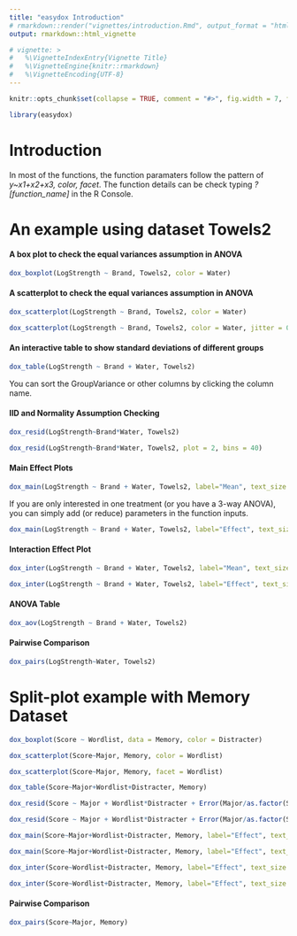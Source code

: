 ```yaml
---
title: "easydox Introduction"
# rmarkdown::render("vignettes/introduction.Rmd", output_format = "html_document")
output: rmarkdown::html_vignette

# vignette: >
#   %\VignetteIndexEntry{Vignette Title}
#   %\VignetteEngine{knitr::rmarkdown}
#   %\VignetteEncoding{UTF-8}
---
```


```r
knitr::opts_chunk$set(collapse = TRUE, comment = "#>", fig.width = 7, fig.height = 4, fig.align = "center")
```


```r
library(easydox)
```

# Introduction

In most of the functions, the function paramaters follow the pattern of *y\~x1+x2+x3, color, facet*. The function details can be check typing *?[function_name]* in the R Console.

# An example using dataset Towels2

#### A box plot to check the equal variances assumption in ANOVA

```r
dox_boxplot(LogStrength ~ Brand, Towels2, color = Water)
```

#### A scatterplot to check the equal variances assumption in ANOVA

```r
dox_scatterplot(LogStrength ~ Brand, Towels2, color = Water)
```

```r
dox_scatterplot(LogStrength ~ Brand, Towels2, color = Water, jitter = 0.15)
```

#### An interactive table to show standard deviations of different groups

```r
dox_table(LogStrength ~ Brand + Water, Towels2)
```

You can sort the GroupVariance or other columns by clicking the column name.

#### IID and Normality Assumption Checking

```r
dox_resid(LogStrength~Brand*Water, Towels2)
```

```r
dox_resid(LogStrength~Brand*Water, Towels2, plot = 2, bins = 40)
```

#### Main Effect Plots

```r
dox_main(LogStrength ~ Brand + Water, Towels2, label="Mean", text_size = 14)
```

If you are only interested in one treatment (or you have a 3-way ANOVA), you can simply add (or reduce) parameters in the function inputs.

```r
dox_main(LogStrength ~ Brand + Water, Towels2, label="Effect", text_size = 14)
```

#### Interaction Effect Plot

```r
dox_inter(LogStrength ~ Brand + Water, Towels2, label="Mean", text_size = 14)
```

```r
dox_inter(LogStrength ~ Brand + Water, Towels2, label="Effect", text_size = 14)
```

#### ANOVA Table

```r
dox_aov(LogStrength ~ Brand + Water, Towels2)
```

#### Pairwise Comparison

```r
dox_pairs(LogStrength~Water, Towels2)
```


# Split-plot example with Memory Dataset

```r
dox_boxplot(Score ~ Wordlist, data = Memory, color = Distracter)
```

```r
dox_scatterplot(Score~Major, Memory, color = Wordlist)
```

```r
dox_scatterplot(Score~Major, Memory, facet = Wordlist)
```

```r
dox_table(Score~Major+Wordlist+Distracter, Memory)
```

```r
dox_resid(Score ~ Major + Wordlist*Distracter + Error(Major/as.factor(Student2)), Memory)
```

```r
dox_resid(Score ~ Major + Wordlist*Distracter + Error(Major/as.factor(Student2)), Memory, plot = 1)
```

```r
dox_main(Score~Major+Wordlist+Distracter, Memory, label="Effect", text_size = 14)
```

```r
dox_main(Score~Major+Wordlist+Distracter, Memory, label="Effect", text_size = 14)
```


```r
dox_inter(Score~Wordlist+Distracter, Memory, label="Effect", text_size = 14)
```

```r
dox_inter(Score~Wordlist+Distracter, Memory, label="Effect", text_size = 14)
```


#### Pairwise Comparison

```r
dox_pairs(Score~Major, Memory)
```
